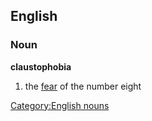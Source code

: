 ==English==
=== Noun ===
'''claustophobia'''
# the [[fear]] of the number eight

[[Category:English nouns]]
